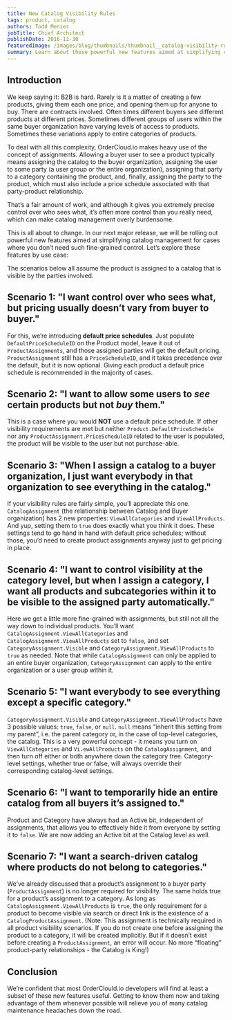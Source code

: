 ```yaml
---
title: New Catalog Visibility Rules
tags: product, catalog
authors: Todd Menier
jobTitle: Chief Architect
publishDate: 2016-11-30
featuredImage: /images/blog/thumbnails/thumbnail__catalog-visibility-rules.jpg
summary: Learn about these powerful new features aimed at simplifying catalog management
---
```


## Introduction

We keep saying it: B2B is hard. Rarely is it a matter of creating a few products, giving them each one price, and opening them up for anyone to buy. There are contracts involved. Often times different buyers see different products at different prices. Sometimes different groups of users within the same buyer organization have varying levels of access to products. Sometimes these variations apply to entire categories of products.

To deal with all this complexity, OrderCloud.io makes heavy use of the concept of assignments. Allowing a buyer user to see a product typically means assigning the catalog to the buyer organization, assigning the user to some party (a user group or the entire organization), assigning that party to a category containing the product, and, finally, assigning the party to the product, which must also include a price schedule associated with that party-product relationship.

That’s a fair amount of work, and although it gives you extremely precise control over who sees what, it’s often more control than you really need, which can make catalog management overly burdensome.

This is all about to change. In our next major release, we will be rolling out powerful new features aimed at simplifying catalog management for cases where you don’t need such fine-grained control. Let’s explore these features by use case:

The scenarios below all assume the product is assigned to a catalog that is visible by the parties involved.

## Scenario 1: "I want control over who sees what, but pricing usually doesn’t vary from buyer to buyer."

For this, we’re introducing **default price schedules**. Just populate `DefaultPriceScheduleID` on the Product model, leave it out of `ProductAssignments`, and those assigned parties will get the default pricing. `ProductAssignment` still has a `PriceScheduleID`, and it takes precedence over the default, but it is now optional. Giving each product a default price schedule is recommended in the majority of cases.

## Scenario 2: "I want to allow some users to *see* certain products but not *buy* them."

This is a case where you would **NOT** use a default price schedule. If other visibility requirements are met but neither `Product.DefaultPriceSchedule` nor any `ProductAssignment.PriceScheduleID` related to the user is populated, the product will be visible to the user but not purchase-able.

## Scenario 3: "When I assign a catalog to a buyer organization, I just want everybody in that organization to see everything in the catalog."

If your visibility rules are fairly simple, you’ll appreciate this one. `CatalogAssignment` (the relationship between Catalog and Buyer organization) has 2 new properties: `ViewAllCategories` and `ViewAllProducts`. And yup, setting them to `true` does exactly what you think it does. These settings tend to go hand in hand with default price schedules; without those, you’d need to create product assignments anyway just to get pricing in place.

## Scenario 4: "I want to control visibility at the category level, but when I assign a category, I want all products and subcategories within it to be visible to the assigned party automatically."

Here we get a little more fine-grained with assignments, but still not all the way down to individual products. You’ll want `CatalogAssignment.ViewAllCategories` and `CatalogAssignment.ViewAllProducts` set to `false`, and set `CategoryAssignment.Visible` and `CategoryAssignment.ViewAllProducts` to `true` as needed. Note that while `CatalogAssignment` can only be applied to an entire buyer organization, `CategoryAssignment` can apply to the entire organization or a user group within it.

## Scenario 5: "I want everybody to see everything except a specific category."

`CategoryAssignment.Visible` and `CategoryAssignment.ViewAllProducts` have 3 possible values: `true`, `false`, or `null`. `null` means “inherit this setting from my parent”, i.e. the parent category or, in the case of top-level categories, the catalog. This is a very powerful concept - it means you turn on `ViewAllCategories` and `Vi.ewAllProducts` on the `CatalogAssignment`, and then turn off either or both anywhere down the category tree. Category-level settings, whether true or false, will always override their corresponding catalog-level settings.

## Scenario 6: "I want to temporarily hide an entire catalog from all buyers it’s assigned to."

Product and Category have always had an Active bit, independent of assignments, that allows you to effectively hide it from everyone by setting it to `false`. We are now adding an Active bit at the Catalog level as well.

## Scenario 7: "I want a search-driven catalog where products do not belong to categories."

We’ve already discussed that a product’s assignment to a buyer party (`ProductAssignment`) is no longer required for visibility. The same holds true for a product’s assignment to a category. As long as `CatalogAssignment.ViewAllProducts` is `true`, the only requirement for a product to become visible via search or direct link is the existence of a `CatalogProductAssignment`. (Note: This assignment is technically required in all product visibility scenarios. If you do not create one before assigning the product to a category, it will be created implicitly. But if it doesn’t exist before creating a `ProductAssignment`, an error will occur. No more “floating” product-party relationships - the Catalog is King!)

## Conclusion

We’re confident that most OrderClould.io developers will find at least a subset of these new features useful. Getting to know them now and taking advantage of them whenever possible will relieve you of many catalog maintenance headaches down the road.


